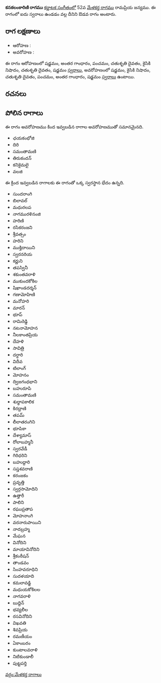 {{Infobox ragam
	| name          	= కనకలంకారిణి
	| synonym	    	= 
	| mela          	= 
	| chakra        	= 
	| janaka        	= 
	| type          	= ఔడవ
	| arohanam      	= {{svaraC|S|G3|P|D2|N2|D2|S'}} 
	| avarohanam    	= {{svaraC|S'|N2|D2|P|G3|S}}
	| jeeva         	=
	| chhaya        	=
	| nyasa         	=
	| vishesha      	= 
	| equivalent  		= 
}}
{{కర్ణాటక సంగీత రాగాలు}}
'''కనకలంకారిణి రాగము''' [[కర్ణాటక సంగీతం]]లో 52వ [[మేళకర్త రాగము]] రామప్రియ జన్యము.  ఈ రాగంలో ఐదు స్వరాలు ఉండడం వల్ల దీనిని ఔడవ రాగం అంటారు.


==రాగ లక్షణాలు==


* ఆరోహణ : {{svaraC|S|G3|P|D2|N2|D2|S'}} 
* అవరోహణ : {{svaraC|S'|N2|D2|P|G3|S}}

ఈ రాగం ఆరోహణంలో షడ్జమం, అంతర గాంధారం, పంచమం, చతుశృతి దైవతం, కైసికి నిషాదం, చతుశృతి దైవతం, షడ్జమం [[స్వరాలు]], అవరోహణంలో షడ్జమం, కైసికి నిషాదం, చతుశృతి దైవతం, పంచమం, అంతర గాంధారం, షడ్జమం [[స్వరాలు]] ఉంటాయి.

==రచనలు==



==పోలిన రాగాలు==
ఈ రాగం అవరోహణము కింద ఇవ్వబడిన రాగాల అవరోహణముతో సమానమైనది.
* ఛయకంభోజి
* దిరి
* సమంతామణి
* తిరుకందన్
* కనికైమలై
* వలజి

ఈ క్రింద ఇవ్వబడిన రాగాలకు ఈ రాగంతో ఒక్క స్వరస్థాన భేదం ఉన్నది.
* సుందరాంగి
* బిలావల్
* మధురలప
* నాగమురళినంజి
* హరిణి
* రసికరంజని
* శ్రీవత్సం
* హరిని
* ముక్తిదాయిని
* స్వరనరియ
* కర్ణుని
* తపస్వినీ
* శకుంతవరాళి
* ముకుందకోకిల
* షిఖాండదర్శన్
* గణామోహిణి
* మనోహరి
* మారన్
* భూప్
* రామిరెడ్డి
* నటనామోహన
* నీలకాంతప్రియ
* దేహళి
* సావిత్రి
* దర్ధారి
* విదీవ
* టిలాంగ్
* మోహనం
* ద్విజగంధభాని
* బహురూపి
* సమంతామణి
* శుధ్ధాపకాలిక
* కిరధ్రాణి
* తపమ్
* లీలాతరంగిని
* భూపికా
* దేశ్యామాస్
* రోలాబహ్మనీ
* స్వరవేడీ
* గిరిధరిని
* బహుద్దారి
* సప్తశవరాణి
* కరంజకం
* ప్రవృత్తి
* స్వర్గసామోదిని
* ఉత్తారీ
* పాలిని
* రఘుప్రతాప
* మోహనాంగి
* వరనారుపాయిని
* నాదబ్రహ్మ
* మేఘన
* వినోదిని
* మాయావినోదిని
* శ్రీకంఠీషన్
* తాండవం
* సింహవరూధిని
* సుదళయాది
* కమలావడ్డి
* మధుయకోకిలల
* నాగవరాళి
* బుద్దిన్
* భవ్యలీల
* రసవినోదిని
* విఖవతి
* శివప్రియ
* రమణీయం
* ఏకాంబరం
* కుంటాలవరాళి
* నిటికుండాలీ
* పుట్టపర్తి



[[వర్గం:మేళకర్త రాగాలు]]